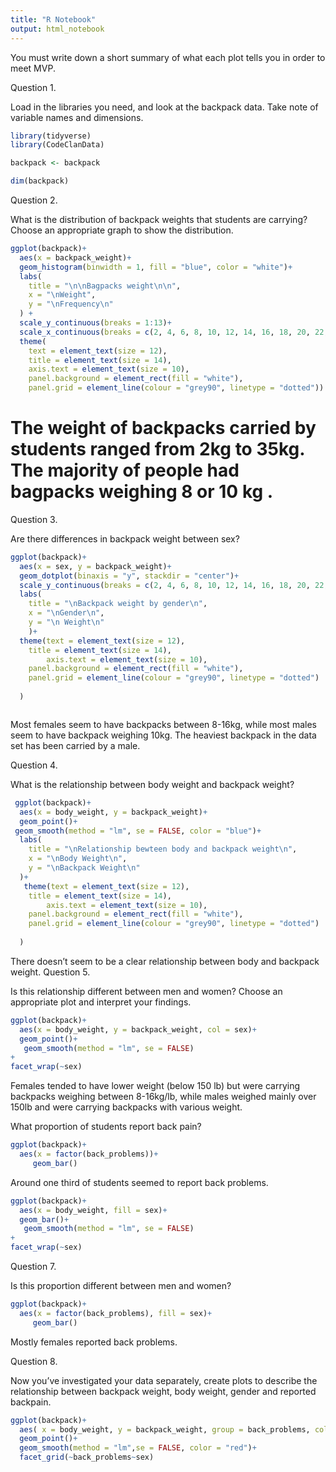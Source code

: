 ```yaml
---
title: "R Notebook"
output: html_notebook
---
```

You must write down a short summary of what each plot tells you in order to meet MVP.

Question 1.

Load in the libraries you need, and look at the backpack data. Take note of variable names and dimensions.

```r
library(tidyverse)
library(CodeClanData)

backpack <- backpack

dim(backpack)
```

Question 2.

What is the distribution of backpack weights that students are carrying? Choose an appropriate graph to show the distribution.
```r
ggplot(backpack)+
  aes(x = backpack_weight)+
  geom_histogram(binwidth = 1, fill = "blue", color = "white")+
  labs(
    title = "\n\nBagpacks weight\n\n",
    x = "\nWeight",
    y = "\nFrequency\n"
  ) +
  scale_y_continuous(breaks = 1:13)+
  scale_x_continuous(breaks = c(2, 4, 6, 8, 10, 12, 14, 16, 18, 20, 22, 24, 26, 28, 30, 32, 34, 36))+
  theme(
    text = element_text(size = 12),
    title = element_text(size = 14),
    axis.text = element_text(size = 10),
    panel.background = element_rect(fill = "white"),
    panel.grid = element_line(colour = "grey90", linetype = "dotted"))

```
# The weight of backpacks carried by students ranged from 2kg to 35kg. The majority of people had bagpacks weighing 8 or 10 kg .

Question 3.

Are there differences in backpack weight between sex?

```r
ggplot(backpack)+
  aes(x = sex, y = backpack_weight)+
  geom_dotplot(binaxis = "y", stackdir = "center")+
  scale_y_continuous(breaks = c(2, 4, 6, 8, 10, 12, 14, 16, 18, 20, 22, 24, 26, 28, 30, 32, 34, 36))+
  labs(
    title = "\nBackpack weight by gender\n",
    x = "\nGender\n",
    y = "\n Weight\n"
    )+
  theme(text = element_text(size = 12),
    title = element_text(size = 14),
        axis.text = element_text(size = 10),
    panel.background = element_rect(fill = "white"),
    panel.grid = element_line(colour = "grey90", linetype = "dotted")
    
  )



```


Most females seem to have backpacks between 8-16kg, while most males seem to have backpack weighing 10kg. The heaviest backpack in the data set has been carried by a male.


Question 4.

What is the relationship between body weight and backpack weight?

```r

 ggplot(backpack)+
  aes(x = body_weight, y = backpack_weight)+
  geom_point()+
 geom_smooth(method = "lm", se = FALSE, color = "blue")+
  labs(
    title = "\nRelationship bewteen body and backpack weight\n",
    x = "\nBody Weight\n",
    y = "\nBackpack Weight\n"
  )+
   theme(text = element_text(size = 12),
    title = element_text(size = 14),
        axis.text = element_text(size = 10),
    panel.background = element_rect(fill = "white"),
    panel.grid = element_line(colour = "grey90", linetype = "dotted")
    
  )
```

There doesn't seem to be a clear relationship between body and backpack weight.
Question 5.

Is this relationship different between men and women? Choose an appropriate plot and interpret your findings.
```r
ggplot(backpack)+
  aes(x = body_weight, y = backpack_weight, col = sex)+
  geom_point()+
   geom_smooth(method = "lm", se = FALSE)
+
facet_wrap(~sex)
```
Females tended to have lower weight (below 150 lb) but were carrying backpacks weighing between 8-16kg/lb, while males weighed mainly over 150lb and were carrying backpacks with various weight.


What proportion of students report back pain?
```r
ggplot(backpack)+
  aes(x = factor(back_problems))+
     geom_bar()
```
Around one third of students seemed to report back problems.
```r
ggplot(backpack)+
  aes(x = body_weight, fill = sex)+
  geom_bar()+
   geom_smooth(method = "lm", se = FALSE)
+
facet_wrap(~sex)
```

Question 7.

Is this proportion different between men and women?
```r
ggplot(backpack)+
  aes(x = factor(back_problems), fill = sex)+
     geom_bar()
```

Mostly females reported back problems.

Question 8.

Now you’ve investigated your data separately, create plots to describe the relationship between backpack weight, body weight, gender and reported backpain.
```r
ggplot(backpack)+
  aes( x = body_weight, y = backpack_weight, group = back_problems, col = sex )+
  geom_point()+
  geom_smooth(method = "lm",se = FALSE, color = "red")+
  facet_grid(~back_problems~sex)
```

